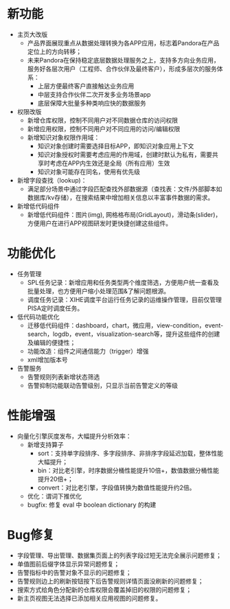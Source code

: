 # 新功能

- 主页大改版
  - 产品界面展现重点从数据处理转换为各APP应用，标志着Pandora在产品定位上的方向转移；
  - 未来Pandora在保持稳定底层数据处理服务之上，支持多方向业务应用，服务好各层次用户（工程师、合作伙伴及最终客户），形成多层次的服务体系：
    - 上层方便最终客户直接触达业务应用
    - 中层支持合作伙伴二次开发多业务场景app
    - 底层保障大批量多种类响应快的数据服务
- 权限改版
  - 新增仓库权限，控制不同用户对不同数据仓库的访问权限
  - 新增应用权限，控制不同用户对不同应用的访问/编辑权限
  - 新增知识对象权限作用域：
    - 知识对象创建时需要选择目标APP，即知识对象应用上下文
    - 知识对象授权时需要考虑应用的作用域，创建时默认为私有，需要共享时考虑在APP内生效还是全局（所有应用）生效
    - 知识对象可能存在同名，使用有优先级
- 新增字段查找（lookup)：
  - 满足部分场景中通过字段匹配查找外部数据源（查找表：文件/外部脚本如数据库/kv存储），在搜索结果中增加相关信息以丰富事件数据的需求。
- 新增低代码组件
  - 新增低代码组件：图片(img), 网格格布局(GridLayout)，滑动条(slider)，方便用户在进行APP视图研发时更快捷创建这些组件。
 
# 功能优化

- 任务管理
  - SPL任务记录：新增应用和任务类型两个维度筛选，方便用户统一查看及批量处理，也方便用户缩小处理范围&了解问题根源。
  - 调度任务记录：XIHE调度平台运行任务记录的运维操作管理，目前仅管理PISA定时调度任务。
- 低代码功能优化
  - 迁移低代码组件：dashboard，chart，微应用，view-condition，event-search，logdb，event，visualization-search等，提升这些组件的创建及编辑的便捷性；
  - 功能改造：组件之间通信能力（trigger）增强
  - xml增加版本号
- 告警服务
  - 告警规则列表新增状态筛选
  - 告警抑制功能联动告警级别，只显示当前告警定义的等级
  

# 性能增强

- 向量化引擎灰度发布，大幅提升分析效率：
   - 新增支持算子  
     - sort：支持单字段排序、多字段排序、非排序字段延迟加载，整体性能大幅提升；
     - bin：对比老引擎，时序数据分桶性能提升10倍+，数值数据分桶性能提升20倍+；
     - convert：对比老引擎，字段值转换为数值性能提升约2倍。
  - 优化：谓词下推优化
  - bugfix: 修复 eval 中 boolean dictionary 的构建

# Bug修复

- 字段管理、导出管理、数据集页面上的列表字段过短无法完全展示问题修复；
- 单值图前后缀字体显示异常问题修复；
- 告警指标中的告警对象不显示的问题修复；
- 告警规则边上的刷新按钮按下后告警规则详情页面没刷新的问题修复；
- 搜索方式给角色分配新的仓库权限会覆盖掉旧的权限的问题修复；
- 新主页视图无法选择已添加相关应用视图的问题修复。


